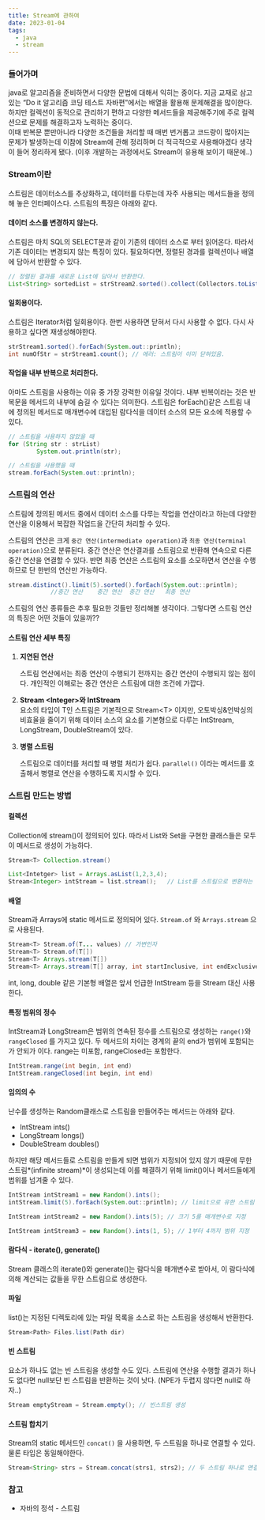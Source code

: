 ```yaml
---
title: Stream에 관하여
date: 2023-01-04
tags:
  - java
  - stream
---
```


### 들어가며

java로 알고리즘을 준비하면서 다양한 문법에 대해서 익히는 중이다. 지금 교재로 삼고 있는 “Do it 알고리즘 코딩 테스트 자바편”에서는 배열을 활용해 문제해결을 많이한다. 하지만 컬렉션이 동적으로 관리하기 편하고 다양한 메서드들을 제공해주기에 주로 컬렉션으로 문제를 해결하고자 노력하는 중이다.  
이때 반복문 뿐만아니라 다양한 조건들을 처리할 때 매번 번거롭고 코드량이 많아지는 문제가 발생하는데 이참에 Stream에 관해 정리하며 더 적극적으로 사용해야겠다 생각이 들어 정리하게 됐다. (이후 개발하는 과정에서도 Stream이 유용해 보이기 때문에..)

### Stream이란

스트림은 데이터소스를 추상화하고, 데이터를 다루는데 자주 사용되는 메서드들을 정의해 놓은 인터페이스다. 스트림의 특징은 아래와 같다.

#### 데이터 소스를 변경하지 않는다.

스트림은 마치 SQL의 SELECT문과 같이 기존의 데이터 소스로 부터 읽어온다. 따라서 기존 데이터는 변경되지 않는 특징이 있다. 필요하다면, 정렬된 경과를 컬렉션이나 배열에 담아서 반환할 수 있다.

```java
// 정렬된 결과를 새로운 List에 담아서 반환한다.
List<String> sortedList = strStream2.sorted().collect(Collectors.toList());
```

#### 일회용이다.

스트림은 Iterator처럼 일회용이다. 한번 사용하면 닫혀서 다시 사용할 수 없다. 다시 사용하고 싶다면 재생성해야한다.

```java
strStream1.sorted().forEach(System.out::println);
int numOfStr = strStream1.count(); // 에러: 스트림이 이미 닫혀있음.
```

#### 작업을 내부 반복으로 처리한다.

아마도 스트림을 사용하는 이유 중 가장 강력한 이유일 것이다. 내부 반복이라는 것은 반복문을 메서드의 내부에 숨길 수 있다는 의미한다. 스트림은 forEach()같은 스트림 내에 정의된 메서드로 매개변수에 대입된 람다식을 데이터 소스의 모든 요소에 적용할 수 있다.

```java
// 스트림을 사용하지 않았을 때
for (String str : strList)
		System.out.println(str);

// 스트림을 사용했을 때
stream.forEach(System.out::println);
```

### 스트림의 연산

스트림에 정의된 메서드 중에서 데이터 소스를 다루는 작업을 연산이라고 하는데 다양한 연산을 이용해서 복잡한 작업드을 간단히 처리할 수 있다. 

스트림의 연산은 크게 `중간 연산(intermediate operation)`과 `최종 연산(terminal operation)`으로 분류된다. 중간 연산은 연산결과를 스트림으로 반환해 연속으로 다른 중간 연산을 연결할 수 있다. 반면 최종 연산은 스트림의 요소를 소모하면서 연산을 수행하므로 단 한번의 연산만 가능하다.

```java
stream.distinct().limit(5).sorted().forEach(System.out::println);
			//중간 연산    중간 연산  중간 연산   최종 연산
```

스트림의 연산 종류들은 추후 필요한 것들만 정리해볼 생각이다. 그렇다면 스트림 연산의 특징은 어떤 것들이 있을까??

#### 스트림 연산 세부 특징

1. **지연된 연산**
    
    스트림 연산에서는 최종 연산이 수행되기 전까지는 중간 연산이 수행되지 않는 점이다. 개인적인 이해로는 중간 연산은 스트림에 대한 조건에 가깝다.
    
2. **Stream &#60;Integer&#62;와 IntStream**  
요소의 타입이 T인 스트림은 기본적으로 Stream&#60;T&#62; 이지만, 오토박싱&#38;언박싱의 비효율을 줄이기 위해 데이터 소스의 요소를 기본형으로 다루는 IntStream, LongStream, DoubleStream이 있다. 
3. **병렬 스트림**
    
    스트림으로 데이터를 처리할 때 병렬 처리가 쉽다. `parallel()` 이라는 메서드를 호출해서 병렬로 연산을 수행하도록 지시할 수 있다.
    

### 스트림 만드는 방법

#### 컬렉션

Collection에 stream()이 정의되어 있다. 따라서 List와 Set을 구현한 클래스들은 모두 이 메서드로 생성이 가능하다.

```java
Stream<T> Collection.stream()

List<Intetger> list = Arrays.asList(1,2,3,4);
Stream<Integer> intStream = list.stream();   // List를 스트림으로 변환하는 예시
```

#### 배열

Stream과 Arrays에 static 메서드로 정의되어 있다. `Stream.of` 와 `Arrays.stream` 으로 사용된다.

```java
Stream<T> Stream.of(T... values) // 가변인자
Stream<T> Stream.of(T[])
Stream<T> Arrays.stream(T[])
Stream<T> Arrays.stream(T[] array, int startInclusive, int endExclusive)
```

int, long, double 같은 기본형 배열은 앞서 언급한 IntStream 등을 Stream 대신 사용한다.

#### 특정 범위의 정수

IntStream과 LongStream은 범위의 연속된 정수를 스트림으로 생성하는 `range()`와 `rangeClosed` 를 가지고 있다. 두 메서드의 차이는 경계의 끝의 end가 범위에 포함되는가 안되가 이다. range는 미포함, rangeClosed는 포함한다.

```java
IntStream.range(int begin, int end)
IntStream.rangeClosed(int begin, int end)
```

#### 임의의 수

난수를 생성하는 Random클래스로 스트림을 만들어주는 메서드는 아래와 같다.

- IntStream ints()
- LongStream longs()
- DoubleStream doubles()

하지만 해당 메서드들로 스트림을 만들게 되면 범위가 지정되어 있지 않기 때문에 무한 스트림*(infinite stream)*이 생성되는데 이를 해결하기 위해 limit()이나 메서드들에게 범위를 넘겨줄 수 있다.

```java
IntStream intStream1 = new Random().ints();
intStream.limit(5).forEach(System.out::println); // limit으로 유한 스트림 생성

IntStream intStream2 = new Random().ints(5); // 크기 5를 매개변수로 지정

IntStream intStream3 = new Random().ints(1, 5); // 1부터 4까지 범위 지정
```

#### 람다식 - iterate(), generate()

Stream 클래스의 iterate()와 generate()는 람다식을 매개변수로 받아서, 이 람다식에 의해 계산되는 값들을 무한 스트림으로 생성한다.

#### 파일

list()는 지정된 디렉토리에 있는 파일 목록을 소스로 하는 스트림을 생성해서 반환한다.

```java
Stream<Path> Files.list(Path dir)
```

#### 빈 스트림

요소가 하나도 없는 빈 스트림을 생성할 수도 있다. 스트림에 연산을 수행할 결과가 하나도 없다면 null보단 빈 스트림을 반환하는 것이 낫다. (NPE가 두렵지 않다면 null로 하자..)

```java
Stream emptyStream = Stream.empty(); // 빈스트림 생성
```

#### 스트림 합치기

Stream의 static 메서드인 `concat()` 을 사용하면, 두 스트림을 하나로 연결할 수 있다. 물론 타입은 동일해야한다.

```java
Stream<String> strs = Stream.concat(strs1, strs2); // 두 스트림 하나로 연결
```

### 참고

- 자바의 정석 - 스트림